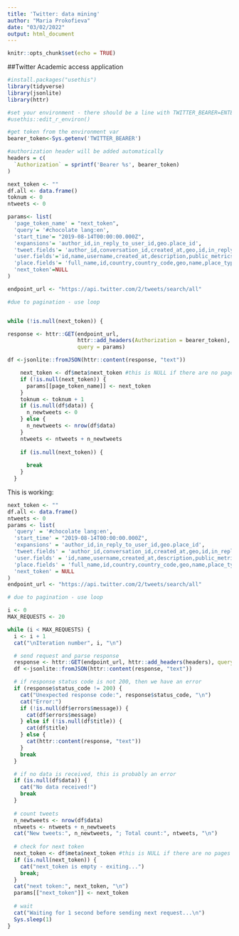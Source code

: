 ```yaml
---
title: 'Twitter: data mining'
author: "Maria Prokofieva"
date: "03/02/2022"
output: html_document
---
```


```r
knitr::opts_chunk$set(echo = TRUE)
```

##Twitter
Academic access application 


```r
#install.packages("usethis")
library(tidyverse)
library(jsonlite)
library(httr)

#set your environment - there should be a line with TWITTER_BEARER=ENTER_YOUR_TOKEN
#usethis::edit_r_environ()

#get token from the environment var
bearer_token<-Sys.getenv('TWITTER_BEARER')

#authorization header will be added automatically
headers = c(
  `Authorization` = sprintf('Bearer %s', bearer_token)
)
```


```r

next_token <- ""
df.all <- data.frame()
toknum <- 0
ntweets <- 0

params<- list(
  'page_token_name' = "next_token",
  'query'= '#chocolate lang:en',
  'start_time'= "2019-08-14T00:00:00.000Z",
  'expansions'= 'author_id,in_reply_to_user_id,geo.place_id',
  'tweet.fields'= 'author_id,conversation_id,created_at,geo,id,in_reply_to_user_id,lang,public_metrics,referenced_tweets,source,text',
  'user.fields'='id,name,username,created_at,description,public_metrics,verified',
  'place.fields'= 'full_name,id,country,country_code,geo,name,place_type',
  'next_token'=NULL
)

endpoint_url <- "https://api.twitter.com/2/tweets/search/all"

#due to pagination - use loop


while (!is.null(next_token)) {

response <- httr::GET(endpoint_url, 
                      httr::add_headers(Authorization = bearer_token), 
                      query = params)

df <-jsonlite::fromJSON(httr::content(response, "text"))

    next_token <- df$meta$next_token #this is NULL if there are no pages left
    if (!is.null(next_token)) {
      params[[page_token_name]] <- next_token
    }
    toknum <- toknum + 1
    if (is.null(df$data)) {
      n_newtweets <- 0
    } else {
      n_newtweets <- nrow(df$data)
    }
    ntweets <- ntweets + n_newtweets
   
    if (is.null(next_token)) {
      
      break
    }
  }

```


This is working:

```r

next_token <- ""
df.all <- data.frame()
ntweets <- 0
params <- list(
  'query' = '#chocolate lang:en',
  'start_time' = "2019-08-14T00:00:00.000Z",
  'expansions' = 'author_id,in_reply_to_user_id,geo.place_id',
  'tweet.fields' = 'author_id,conversation_id,created_at,geo,id,in_reply_to_user_id,lang,public_metrics,referenced_tweets,source,text',
  'user.fields' = 'id,name,username,created_at,description,public_metrics,verified',
  'place.fields' = 'full_name,id,country,country_code,geo,name,place_type',
  'next_token' = NULL
)
endpoint_url <- "https://api.twitter.com/2/tweets/search/all"

# due to pagination - use loop

i <- 0
MAX_REQUESTS <- 20

while (i < MAX_REQUESTS) {
  i <- i + 1
  cat("\nIteration number", i, "\n")

  # send request and parse response
  response <- httr::GET(endpoint_url, httr::add_headers(headers), query = params)
  df <-jsonlite::fromJSON(httr::content(response, "text"))

  # if response status code is not 200, then we have an error
  if (response$status_code != 200) {
    cat("Unexpected response code:", response$status_code, "\n")
    cat("Error:")
    if (!is.null(df$errors$message)) {
      cat(df$errors$message)
    } else if (!is.null(df$title)) {
      cat(df$title)
    } else {
      cat(httr::content(response, "text"))
    }
    break
  }

  # if no data is received, this is probably an error
  if (is.null(df$data)) {
    cat("No data received!")
    break
  }
  
  # count tweets
  n_newtweets <- nrow(df$data)
  ntweets <- ntweets + n_newtweets
  cat("New tweets:", n_newtweets, "; Total count:", ntweets, "\n")  
  
  # check for next token
  next_token <- df$meta$next_token #this is NULL if there are no pages left
  if (is.null(next_token)) {
    cat("next_token is empty - exiting...")
    break;
  }
  cat("next token:", next_token, "\n")
  params[["next_token"]] <- next_token
  
  # wait
  cat("Waiting for 1 second before sending next request...\n")
  Sys.sleep(1)
}
```

